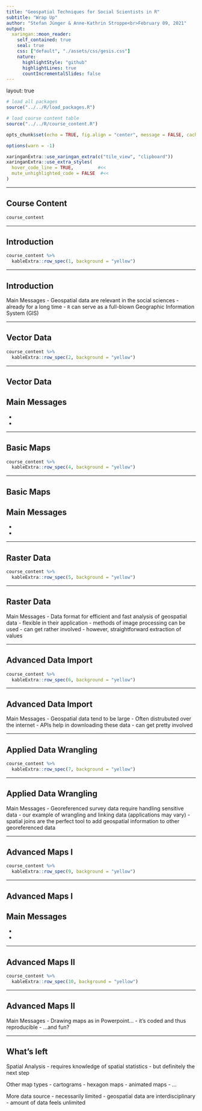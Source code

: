 ```yaml
---
title: "Geospatial Techniques for Social Scientists in R"
subtitle: "Wrap Up"
author: "Stefan Jünger & Anne-Kathrin Stroppe<br>February 09, 2021"
output:
  xaringan::moon_reader:
    self_contained: true
    seal: true
    css: ["default", "./assets/css/gesis.css"]
    nature:
      highlightStyle: "github"
      highlightLines: true
      countIncrementalSlides: false
---
```

layout: true

```r
# load all packages
source("../../R/load_packages.R")

# load course content table
source("../../R/course_content.R")

opts_chunk$set(echo = TRUE, fig.align = "center", message = FALSE, cache = TRUE)

options(warn = -1)

xaringanExtra::use_xaringan_extra(c("tile_view", "clipboard"))
xaringanExtra::use_extra_styles(
  hover_code_line = TRUE,         #<<
  mute_unhighlighted_code = FALSE  #<<
)
```

---

## Course Content

```r
course_content
```

---

## Introduction

```r
course_content %>%
  kableExtra::row_spec(1, background = "yellow")
```

---

## Introduction

Main Messages
- Geospatial data are relevant in the social sciences
  - already for a long time
- `R` can serve as a full-blown Geographic Information System (GIS)

---

## Vector Data

```r
course_content %>%
  kableExtra::row_spec(2, background = "yellow")
```

---

## Vector Data

Main Messages
-
-
-

---

## Basic Maps

```r
course_content %>%
  kableExtra::row_spec(4, background = "yellow")
```

---

## Basic Maps

Main Messages
-
-
-

---

## Raster Data

```r
course_content %>%
  kableExtra::row_spec(5, background = "yellow")
```

---

## Raster Data

Main Messages
- Data format for efficient and fast analysis of geospatial data
- flexible in their application
- methods of image processing can be used
  - can get rather involved
- however, straightforward extraction of values

---

## Advanced Data Import

```r
course_content %>%
  kableExtra::row_spec(6, background = "yellow")
```

---

## Advanced Data Import

Main Messages
- Geospatial data tend to be large
- Often distrubuted over the internet
- APIs help in downloading these data
- can get pretty involved

---

## Applied Data Wrangling

```r
course_content %>%
  kableExtra::row_spec(7, background = "yellow")
```

---

## Applied Data Wrangling

Main Messages
- Georeferenced survey data require handling sensitive data
- our example of wrangling and linking data (applications may vary)
- spatial joins are the perfect tool to add geospatial information to other georeferenced data

---

## Advanced Maps I

```r
course_content %>%
  kableExtra::row_spec(9, background = "yellow")
```

---

## Advanced Maps I

Main Messages
-
-
-

---

## Advanced Maps II

```r
course_content %>%
  kableExtra::row_spec(10, background = "yellow")
```

---

## Advanced Maps II

Main Messages
- Drawing maps as in Powerpoint...
- it's coded and thus reproducible
- ...and fun?

---

## What's left

Spatial Analysis
- requires knowledge of spatial statistics
- but definitely the next step

Other map types
- cartograms
- hexagon maps
- animated maps
- ...

More data source
- necessarily limited
- geospatial data are interdisciplinary
  - amount of data feels unlimited